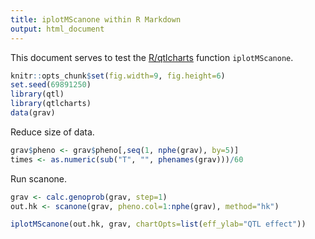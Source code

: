 ```yaml
---
title: iplotMScanone within R Markdown
output: html_document
---
```


This document serves to test the
[R/qtlcharts](http://kbroman.org/qtlcharts) function `iplotMScanone`.

```r
knitr::opts_chunk$set(fig.width=9, fig.height=6)
set.seed(69891250)
library(qtl)
library(qtlcharts)
data(grav)
```

Reduce size of data.

```r
grav$pheno <- grav$pheno[,seq(1, nphe(grav), by=5)]
times <- as.numeric(sub("T", "", phenames(grav)))/60
```

Run scanone.

```r
grav <- calc.genoprob(grav, step=1)
out.hk <- scanone(grav, pheno.col=1:nphe(grav), method="hk")
```

```r
iplotMScanone(out.hk, grav, chartOpts=list(eff_ylab="QTL effect"))
```
